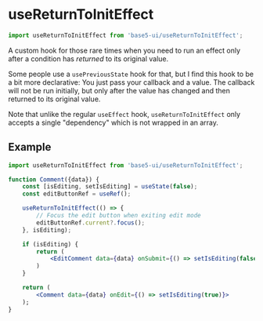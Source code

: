 

<Meta title="Hooks/useReturnToInitEffect" component={useReturnToInitEffect} />

# useReturnToInitEffect

```jsx
import useReturnToInitEffect from 'base5-ui/useReturnToInitEffect';
```

A custom hook for those rare times when you need to run an effect only after a condition has _returned_ to its original value.

Some people use a `usePreviousState` hook for that, but I find this hook to be a bit more declarative:
You just pass your callback and a value. The callback will not be run initially, but only after the value has changed and then returned to its original value.

Note that unlike the regular `useEffect` hook, `useReturnToInitEffect` only accepts a single "dependency" which is not wrapped in an array.

## Example

```jsx
import useReturnToInitEffect from 'base5-ui/useReturnToInitEffect';

function Comment({data}) {
	const [isEditing, setIsEditing] = useState(false);
	const editButtonRef = useRef();

	useReturnToInitEffect(() => {
		// Focus the edit button when exiting edit mode
		editButtonRef.current?.focus();
	}, isEditing);

	if (isEditing) {
		return (
			<EditComment data={data} onSubmit={() => setIsEditing(false)} />
		)
	}

	return (
		<Comment data={data} onEdit={() => setIsEditing(true)}>
	);
}
```
